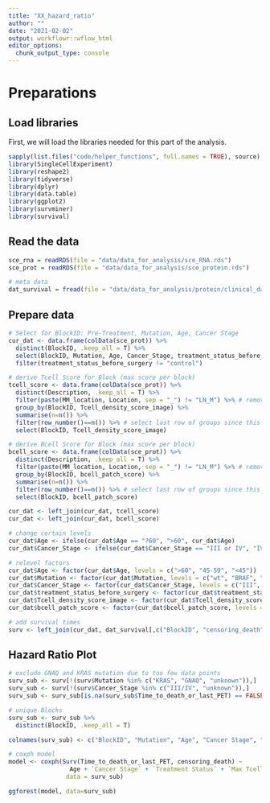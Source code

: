 ```yaml
---
title: "XX_hazard_ratio"
author: ""
date: "2021-02-02"
output: workflowr::wflow_html
editor_options:
  chunk_output_type: console
---
```


# Preparations

## Load libraries

First, we will load the libraries needed for this part of the analysis.

```r
sapply(list.files("code/helper_functions", full.names = TRUE), source)
library(SingleCellExperiment)
library(reshape2)
library(tidyverse)
library(dplyr)
library(data.table) 
library(ggplot2)
library(survminer)
library(survival)
```

## Read the data

```r
sce_rna = readRDS(file = "data/data_for_analysis/sce_RNA.rds")
sce_prot = readRDS(file = "data/data_for_analysis/sce_protein.rds")

# meta data
dat_survival = fread(file = "data/data_for_analysis/protein/clinical_data_protein.csv",stringsAsFactors = FALSE)
```

## Prepare data

```r
# Select for BlockID: Pre-Treatment, Mutation, Age, Cancer Stage
cur_dat <- data.frame(colData(sce_prot)) %>%
  distinct(BlockID, .keep_all = T) %>%
  select(BlockID, Mutation, Age, Cancer_Stage, treatment_status_before_surgery) %>%
  filter(treatment_status_before_surgery != "control")

# derive Tcell Score for Block (max score per block)
tcell_score <- data.frame(colData(sce_prot)) %>%
  distinct(Description, .keep_all = T) %>%
  filter(paste(MM_location, Location, sep = "_") != "LN_M") %>% # remove LN margin samples as these are not relevant 
  group_by(BlockID, Tcell_density_score_image) %>%
  summarise(n=n()) %>%
  filter(row_number()==n()) %>% # select last row of groups since this will always be the highest ranking
  select(BlockID, Tcell_density_score_image)

# derive Bcell Score for Block (max score per block)
bcell_score <- data.frame(colData(sce_prot)) %>%
  distinct(Description, .keep_all = T) %>%
  filter(paste(MM_location, Location, sep = "_") != "LN_M") %>% # remove LN margin samples as these are not relevant 
  group_by(BlockID, bcell_patch_score) %>%
  summarise(n=n()) %>%
  filter(row_number()==n()) %>% # select last row of groups since this will always be the highest ranking
  select(BlockID, bcell_patch_score)

cur_dat <- left_join(cur_dat, tcell_score)
cur_dat <- left_join(cur_dat, bcell_score)

# change certain levels
cur_dat$Age <- ifelse(cur_dat$Age == "?60", ">60", cur_dat$Age)
cur_dat$Cancer_Stage <- ifelse(cur_dat$Cancer_Stage == "III or IV", "IV/III", cur_dat$Cancer_Stage)

# relevel factors
cur_dat$Age <- factor(cur_dat$Age, levels = c(">60", "45-59", "<45"))
cur_dat$Mutation <- factor(cur_dat$Mutation, levels = c("wt", "BRAF", "NRAS"))
cur_dat$Cancer_Stage <- factor(cur_dat$Cancer_Stage, levels = c("III", "IV"))
cur_dat$treatment_status_before_surgery <- factor(cur_dat$treatment_status_before_surgery, levels = c("naive", "non-naive"))
cur_dat$Tcell_density_score_image <- factor(cur_dat$Tcell_density_score_image, levels = c("high", "med", "low", "absent"))
cur_dat$bcell_patch_score <- factor(cur_dat$bcell_patch_score, levels = c("no B cells", "no B cell patches", "small patches", "TLS"))

# add survival times
surv <- left_join(cur_dat, dat_survival[,c("BlockID", "censoring_death", "Time_to_death_or_last_PET")])
```

## Hazard Ratio Plot 

```r
# exclude GNAQ and KRAS mutation due to too few data points
surv_sub <- surv[!(surv$Mutation %in% c("KRAS", "GNAQ", "unknown")),]
surv_sub <- surv[!(surv$Cancer_Stage %in% c("III/IV", "unknown")),]
surv_sub <- surv_sub[is.na(surv_sub$Time_to_death_or_last_PET) == FALSE,]

# unique Blocks
surv_sub <- surv_sub %>%
  distinct(BlockID, .keep_all = T)

colnames(surv_sub) <- c("BlockID", "Mutation", "Age", "Cancer Stage", "Treatment Status", "Max Tcell Density", "Max Bcell Score", "censoring_death", "Time_to_death_or_last_PET")

# coxph model
model <- coxph(Surv(Time_to_death_or_last_PET, censoring_death) ~ 
                 Age + `Cancer Stage` + `Treatment Status` + `Max Tcell Density` + Mutation,
                data = surv_sub)

ggforest(model, data=surv_sub)
```

